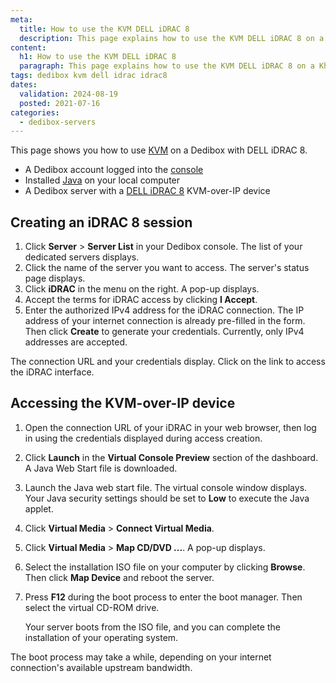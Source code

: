 ```yaml
---
meta:
  title: How to use the KVM DELL iDRAC 8
  description: This page explains how to use the KVM DELL iDRAC 8 on a Khulnasoft Dedibox
content:
  h1: How to use the KVM DELL iDRAC 8
  paragraph: This page explains how to use the KVM DELL iDRAC 8 on a Khulnasoft Dedibox
tags: dedibox kvm dell idrac idrac8 
dates:
  validation: 2024-08-19
  posted: 2021-07-16
categories:
  - dedibox-servers
---
```


This page shows you how to use [KVM](/dedibox/kvm-over-ip/concepts/#kvm-over-ip) on a Dedibox with DELL iDRAC 8.

<Macro id="requirements" />

- A Dedibox account logged into the [console](https://console.online.net)
- Installed [Java](https://www.java.com/en/download/help/download_options.html) on your local computer
- A Dedibox server with a [DELL iDRAC 8](https://www.dell.com/support/manuals/en-us/idrac8-with-lc-v2.05.05.05/idrac8_2.05.05.05_ug/overview) KVM-over-IP device

## Creating an iDRAC 8 session

1. Click **Server** > **Server List** in your Dedibox console. The list of your dedicated servers displays.
2. Click the name of the server you want to access. The server's status page displays.
3. Click **iDRAC** in the menu on the right. A pop-up displays.
    <Lightbox src="khulnasoft_idrac.webp" alt="" />
4. Accept the terms for iDRAC access by clicking **I Accept**.
5. Enter the authorized IPv4 address for the iDRAC connection. The IP address of your internet connection is already pre-filled in the form. Then click **Create** to generate your credentials.
    <Message type="note">
      Currently, only IPv4 addresses are accepted.
    </Message>

The connection URL and your credentials display. Click on the link to access the iDRAC interface.

## Accessing the KVM-over-IP device

1. Open the connection URL of your iDRAC in your web browser, then log in using the credentials displayed during access creation.
2. Click **Launch** in the **Virtual Console Preview** section of the dashboard. A Java Web Start file is downloaded.
    <Lightbox src="khulnasoft_idrac8_dashboard.webp" alt="" />
3. Launch the Java web start file. The virtual console window displays.
    <Message typ="tip">
      Your Java security settings should be set to **Low** to execute the Java applet.
    </Message>
4.  Click **Virtual Media** > **Connect Virtual Media**.
    <Lightbox src="khulnasoft_idrac8_connect_vm.webp" alt="" />
5. Click **Virtual Media** > **Map CD/DVD ...**. A pop-up displays.
    <Lightbox src="khulnasoft_idrac8_map_cd.webp" alt="" />
6. Select the installation ISO file on your computer by clicking **Browse**. Then click **Map Device** and reboot the server.
    <Lightbox src="khulnasoft_idrac8_iso.webp" alt="" />
7. Press **F12** during the boot process to enter the boot manager. Then select the virtual CD-ROM drive.

    Your server boots from the ISO file, and you can complete the installation of your operating system.

  <Message type="note">
    The boot process may take a while, depending on your internet connection's available upstream bandwidth.
  </Message>



